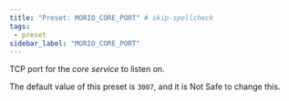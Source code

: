 ```yaml
---
title: "Preset: MORIO_CORE_PORT" # skip-spellcheck
tags:
 - preset
sidebar_label: "MORIO_CORE_PORT"
---
```


TCP port for the _core service_ to listen on.

<Note>

The default value of this preset is `3007`, and it is <Label style="danger">Not Safe</Label> to change this.

</Note>

